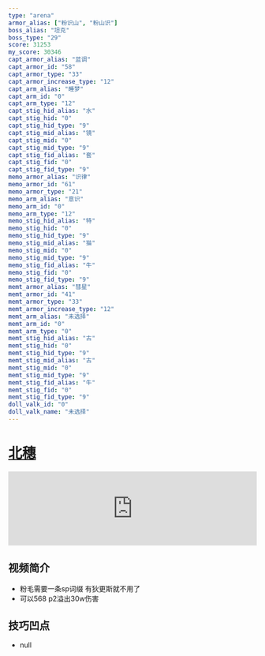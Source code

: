 ```yaml
---
type: "arena"
armor_alias: ["粉识山", "粉山识"]
boss_alias: "坦克"
boss_type: "29"
score: 31253
my_score: 30346
capt_armor_alias: "蓝调"
capt_armor_id: "58"
capt_armor_type: "33"
capt_armor_increase_type: "12"
capt_arm_alias: "睡梦"
capt_arm_id: "0"
capt_arm_type: "12"
capt_stig_hid_alias: "水"
capt_stig_hid: "0"
capt_stig_hid_type: "9"
capt_stig_mid_alias: "镜"
capt_stig_mid: "0"
capt_stig_mid_type: "9"
capt_stig_fid_alias: "套"
capt_stig_fid: "0"
capt_stig_fid_type: "9"
memo_armor_alias: "识律"
memo_armor_id: "61"
memo_armor_type: "21"
memo_arm_alias: "意识"
memo_arm_id: "0"
memo_arm_type: "12"
memo_stig_hid_alias: "特"
memo_stig_hid: "0"
memo_stig_hid_type: "9"
memo_stig_mid_alias: "猫"
memo_stig_mid: "0"
memo_stig_mid_type: "9"
memo_stig_fid_alias: "牛"
memo_stig_fid: "0"
memo_stig_fid_type: "9"
memt_armor_alias: "彗星"
memt_armor_id: "41"
memt_armor_type: "33"
memt_armor_increase_type: "12"
memt_arm_alias: "未选择"
memt_arm_id: "0"
memt_arm_type: "0"
memt_stig_hid_alias: "古"
memt_stig_hid: "0"
memt_stig_hid_type: "9"
memt_stig_mid_alias: "古"
memt_stig_mid: "0"
memt_stig_mid_type: "9"
memt_stig_fid_alias: "牛"
memt_stig_fid: "0"
memt_stig_fid_type: "9"
doll_valk_id: "0"
doll_valk_name: "未选择"
---
```


# [北穗](https://www.bilibili.com/video/BV1wq4y1s7a2)

<iframe
  src="https://player.bilibili.com/player.html?aid=546800128&bvid=BV1wq4y1s7a2&cid=373589782&page=1"
  scrolling="no"
  border="0"
  frameborder="no"
  framespacing="0"
  allowfullscreen
  width="100%"
></iframe>

## 视频简介

- 粉毛需要一条sp词缀 有狄更斯就不用了
- 可以568 p2溢出30w伤害

## 技巧凹点

- null
